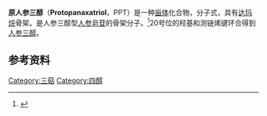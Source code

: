 {{chembox
| Verifiedfields = changed
| Watchedfields = changed
| verifiedrevid = 424890248
| ImageFile=Protopanaxatriol.svg
| ImageSize=200px
| IUPACName=(3''S'',5''R'',6''S'',8''R'',9''R'',10''R'',12''R'',13''R'',14''R'',17''S'')-17-[(2''R'')-2-hydroxy-6-methylhept-5-en-2-yl]-4,4,8,10,14-pentamethyl-2,3,5,6,7,9,11,12,13,15,16,17-dodecahydro-1''H''-cyclopenta[''a'']phenanthrene-3,6,12-triol
| SystematicName = (1''R'',2''R'',5''S'',7''R'',8''S'',10''R'',11''R'',14''S'',15''R'',16''R'')-14-[(1''R'')-1-hydroxy-1,5-dimethyl-4-hexenyl]-2,6,6,10,11-pentamethyltetracyclo[8.7.0.0<sup>2,7</sup>.0<sup>11,15</sup>]heptadecane-5,8,16-triol<br />
(1''R'',2''R'',5''S'',7''R'',8''S'',10''R'',11''R'',14''S'',15''R'',16''R'')-2,6,6,10,11-五甲基-14-[(1''R'')-1,5-二甲基-1-羟基-4-己烯基]四环[8.7.0.0<sup>2,7</sup>.0<sup>11,15</sup>]-5,8,16-十七烷三醇
| OtherNames=(20''R'')-Dammar-24-ene-3β,6α,12β,20-tetrol
|Section1={{Chembox Identifiers
| CASNo_Ref = {{cascite|correct|??}}
| CASNo=1453-93-6
| PubChem=9847853
| ChemSpiderID_Ref = {{chemspidercite|changed|chemspider}}
| ChemSpiderID = 8023566
| SMILES = O[C@H]4[C@@H]1[C@H](CC[C@]1([C@]2([C@@H]([C@]3(C)[C@@H]([C@@H](O)C2)C(C)(C)[C@@H](O)CC3)C4)C)C)[C@@](O)(C)CC\C=C(/C)C
| InChI = 1/C30H52O4/c1-18(2)10-9-13-30(8,34)19-11-15-28(6)24(19)20(31)16-22-27(5)14-12-23(33)26(3,4)25(27)21(32)17-29(22,28)7/h10,19-25,31-34H,9,11-17H2,1-8H3/t19-,20+,21-,22+,23-,24-,25-,27+,28+,29+,30+/m0/s1
| InChIKey = SHCBCKBYTHZQGZ-DLHMIPLTBT
| StdInChI_Ref = {{stdinchicite|changed|chemspider}}
| StdInChI = 1S/C30H52O4/c1-18(2)10-9-13-30(8,34)19-11-15-28(6)24(19)20(31)16-22-27(5)14-12-23(33)26(3,4)25(27)21(32)17-29(22,28)7/h10,19-25,31-34H,9,11-17H2,1-8H3/t19-,20+,21-,22+,23-,24-,25-,27+,28+,29+,30+/m0/s1
| StdInChIKey_Ref = {{stdinchicite|changed|chemspider}}
| StdInChIKey = SHCBCKBYTHZQGZ-DLHMIPLTSA-N
  }}
|Section2={{Chembox Properties
| C=30 | H=52 | O=4
| Appearance=
| Density=
| MeltingPt=
| BoilingPt=
| Solubility=
  }}
|Section3={{Chembox Hazards
| MainHazards=
| FlashPt=
| AutoignitionPt =
  }}
}}

'''原人参三醇'''（'''Protopanaxatriol'''，PPT）是一种[[甾体|甾体]]化合物，分子式{{chem|C|30|H|52|O|4}}，具有[[达玛烷|达玛烷]]骨架。是人参三醇型[[人参皂苷|人参皂苷]]的骨架分子。<ref>{{Cite web |url=http://www.sciencedirect.com/science?_ob=ArticleURL&_udi=B6T99-3YYTFPV-1J&_user=10&_rdoc=1&_fmt=&_orig=search&_sort=d&_docanchor=&view=c&_acct=C000050221&_version=1&_urlVersion=0&_userid=10&md5=b1425d396bf985159ae5bff98e6787ce |title=Ginsenosides of the protopanaxatriol group cause endothelium-dependent relaxation in the rat aorta |accessdate=2017-03-23 |archive-date=2012-09-10 |archive-url=https://archive.today/20120910090303/http://www.sciencedirect.com/science?_ob=ArticleURL&_udi=B6T99-3YYTFPV-1J&_user=10&_rdoc=1&_fmt=&_orig=search&_sort=d&_docanchor=&view=c&_acct=C000050221&_version=1&_urlVersion=0&_userid=10&md5=b1425d396bf985159ae5bff98e6787ce |dead-url=no }}</ref>20号位的羟基和测链烯键环合得到[[人参三醇|人参三醇]]。

==参考资料==
{{reflist}}
{{alcohol-stub}}
[[Category:三萜|Category:三萜]]
[[Category:四醇|Category:四醇]]